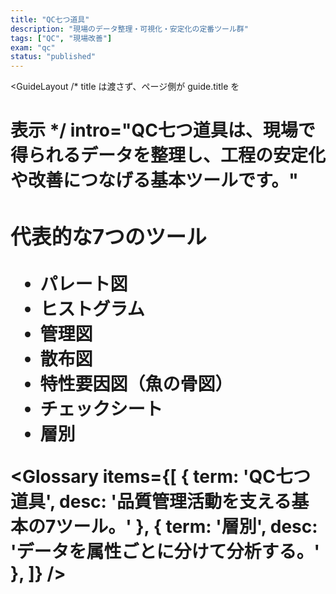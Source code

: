 ```yaml
---
title: "QC七つ道具"
description: "現場のデータ整理・可視化・安定化の定番ツール群"
tags: ["QC", "現場改善"]
exam: "qc"
status: "published"
---
```



<GuideLayout
  /* title は渡さず、ページ側が guide.title を <h1> 表示 */
  intro="QC七つ道具は、現場で得られるデータを整理し、工程の安定化や改善につなげる基本ツールです。"
>

<section style={{ marginBottom: 24 }}>
  <h3 style={{ fontSize: 20, fontWeight: 800, margin: '0 0 12px' }}>代表的な7つのツール</h3>
  <ul style={{ marginLeft: 20, color:'#475569' }}>
    <li>パレート図</li>
    <li>ヒストグラム</li>
    <li>管理図</li>
    <li>散布図</li>
    <li>特性要因図（魚の骨図）</li>
    <li>チェックシート</li>
    <li>層別</li>
  </ul>
</section>

<Glossary items={[
  { term: 'QC七つ道具', desc: '品質管理活動を支える基本の7ツール。' },
  { term: '層別', desc: 'データを属性ごとに分けて分析する。' },
]} />

<section style={{ maxWidth: 760, margin:'0 auto', display:'grid', gap:12 }}>
  <QA q="QC七つ道具の目的は？" a="データに基づき問題を可視化し、再現性ある改善を進めるため。" />
  <QA q="パレート図でわかることは？" a="重要度の高い問題（多数を占める少数の要因）を把握できる。" />
</section>

</GuideLayout>

